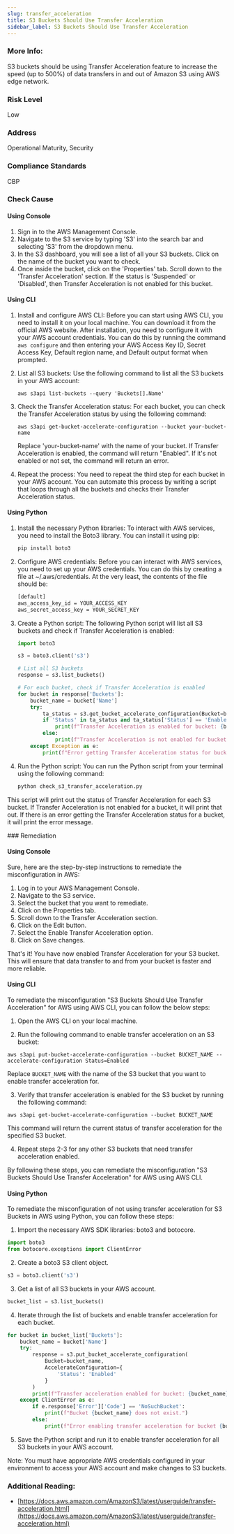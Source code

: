 ```yaml
---
slug: transfer_acceleration
title: S3 Buckets Should Use Transfer Acceleration
sidebar_label: S3 Buckets Should Use Transfer Acceleration
---
```


### More Info:

S3 buckets should be using Transfer Acceleration feature to increase the speed (up to 500%) of data transfers in and out of Amazon S3 using AWS edge network.

### Risk Level

Low

### Address

Operational Maturity, Security

### Compliance Standards

CBP



<Tabs><Tab title='Cause'>
### Check Cause

#### Using Console

1. Sign in to the AWS Management Console.
2. Navigate to the S3 service by typing 'S3' into the search bar and selecting 'S3' from the dropdown menu.
3. In the S3 dashboard, you will see a list of all your S3 buckets. Click on the name of the bucket you want to check.
4. Once inside the bucket, click on the 'Properties' tab. Scroll down to the 'Transfer Acceleration' section. If the status is 'Suspended' or 'Disabled', then Transfer Acceleration is not enabled for this bucket.

#### Using CLI

1. Install and configure AWS CLI: Before you can start using AWS CLI, you need to install it on your local machine. You can download it from the official AWS website. After installation, you need to configure it with your AWS account credentials. You can do this by running the command `aws configure` and then entering your AWS Access Key ID, Secret Access Key, Default region name, and Default output format when prompted.

2. List all S3 buckets: Use the following command to list all the S3 buckets in your AWS account:

   ```
   aws s3api list-buckets --query 'Buckets[].Name'
   ```

3. Check the Transfer Acceleration status: For each bucket, you can check the Transfer Acceleration status by using the following command:

   ```
   aws s3api get-bucket-accelerate-configuration --bucket your-bucket-name
   ```

   Replace 'your-bucket-name' with the name of your bucket. If Transfer Acceleration is enabled, the command will return "Enabled". If it's not enabled or not set, the command will return an error.

4. Repeat the process: You need to repeat the third step for each bucket in your AWS account. You can automate this process by writing a script that loops through all the buckets and checks their Transfer Acceleration status.

#### Using Python

1. Install the necessary Python libraries: To interact with AWS services, you need to install the Boto3 library. You can install it using pip:

   ```bash
   pip install boto3
   ```

2. Configure AWS credentials: Before you can interact with AWS services, you need to set up your AWS credentials. You can do this by creating a file at ~/.aws/credentials. At the very least, the contents of the file should be:

   ```bash
   [default]
   aws_access_key_id = YOUR_ACCESS_KEY
   aws_secret_access_key = YOUR_SECRET_KEY
   ```

3. Create a Python script: The following Python script will list all S3 buckets and check if Transfer Acceleration is enabled:

   ```python
   import boto3

   s3 = boto3.client('s3')

   # List all S3 buckets
   response = s3.list_buckets()

   # For each bucket, check if Transfer Acceleration is enabled
   for bucket in response['Buckets']:
       bucket_name = bucket['Name']
       try:
           ta_status = s3.get_bucket_accelerate_configuration(Bucket=bucket_name)
           if 'Status' in ta_status and ta_status['Status'] == 'Enabled':
               print(f"Transfer Acceleration is enabled for bucket: {bucket_name}")
           else:
               print(f"Transfer Acceleration is not enabled for bucket: {bucket_name}")
       except Exception as e:
           print(f"Error getting Transfer Acceleration status for bucket: {bucket_name}. Error: {str(e)}")
   ```

4. Run the Python script: You can run the Python script from your terminal using the following command:

   ```bash
   python check_s3_transfer_acceleration.py
   ```
   
This script will print out the status of Transfer Acceleration for each S3 bucket. If Transfer Acceleration is not enabled for a bucket, it will print that out. If there is an error getting the Transfer Acceleration status for a bucket, it will print the error message.

</Tab>


<Tab title='Remediation'>
### Remediation

#### Using Console

Sure, here are the step-by-step instructions to remediate the misconfiguration in AWS:

1. Log in to your AWS Management Console.
2. Navigate to the S3 service.
3. Select the bucket that you want to remediate.
4. Click on the Properties tab.
5. Scroll down to the Transfer Acceleration section.
6. Click on the Edit button.
7. Select the Enable Transfer Acceleration option.
8. Click on Save changes.

That's it! You have now enabled Transfer Acceleration for your S3 bucket. This will ensure that data transfer to and from your bucket is faster and more reliable.

#### Using CLI

To remediate the misconfiguration "S3 Buckets Should Use Transfer Acceleration" for AWS using AWS CLI, you can follow the below steps:

1. Open the AWS CLI on your local machine.

2. Run the following command to enable transfer acceleration on an S3 bucket:

```
aws s3api put-bucket-accelerate-configuration --bucket BUCKET_NAME --accelerate-configuration Status=Enabled
```

Replace `BUCKET_NAME` with the name of the S3 bucket that you want to enable transfer acceleration for.

3. Verify that transfer acceleration is enabled for the S3 bucket by running the following command:

```
aws s3api get-bucket-accelerate-configuration --bucket BUCKET_NAME
```

This command will return the current status of transfer acceleration for the specified S3 bucket.

4. Repeat steps 2-3 for any other S3 buckets that need transfer acceleration enabled.

By following these steps, you can remediate the misconfiguration "S3 Buckets Should Use Transfer Acceleration" for AWS using AWS CLI.

#### Using Python

To remediate the misconfiguration of not using transfer acceleration for S3 Buckets in AWS using Python, you can follow these steps:

1. Import the necessary AWS SDK libraries: boto3 and botocore.

```python
import boto3
from botocore.exceptions import ClientError
```

2. Create a boto3 S3 client object.

```python
s3 = boto3.client('s3')
```

3. Get a list of all S3 buckets in your AWS account.

```python
bucket_list = s3.list_buckets()
```

4. Iterate through the list of buckets and enable transfer acceleration for each bucket.

```python
for bucket in bucket_list['Buckets']:
    bucket_name = bucket['Name']
    try:
        response = s3.put_bucket_accelerate_configuration(
            Bucket=bucket_name,
            AccelerateConfiguration={
                'Status': 'Enabled'
            }
        )
        print(f"Transfer acceleration enabled for bucket: {bucket_name}")
    except ClientError as e:
        if e.response['Error']['Code'] == 'NoSuchBucket':
            print(f"Bucket {bucket_name} does not exist.")
        else:
            print(f"Error enabling transfer acceleration for bucket {bucket_name}: {e}")
```

5. Save the Python script and run it to enable transfer acceleration for all S3 buckets in your AWS account.

Note: You must have appropriate AWS credentials configured in your environment to access your AWS account and make changes to S3 buckets.

### Additional Reading:

- [https://docs.aws.amazon.com/AmazonS3/latest/userguide/transfer-acceleration.html](https://docs.aws.amazon.com/AmazonS3/latest/userguide/transfer-acceleration.html) 


</Tab>
</Tabs>